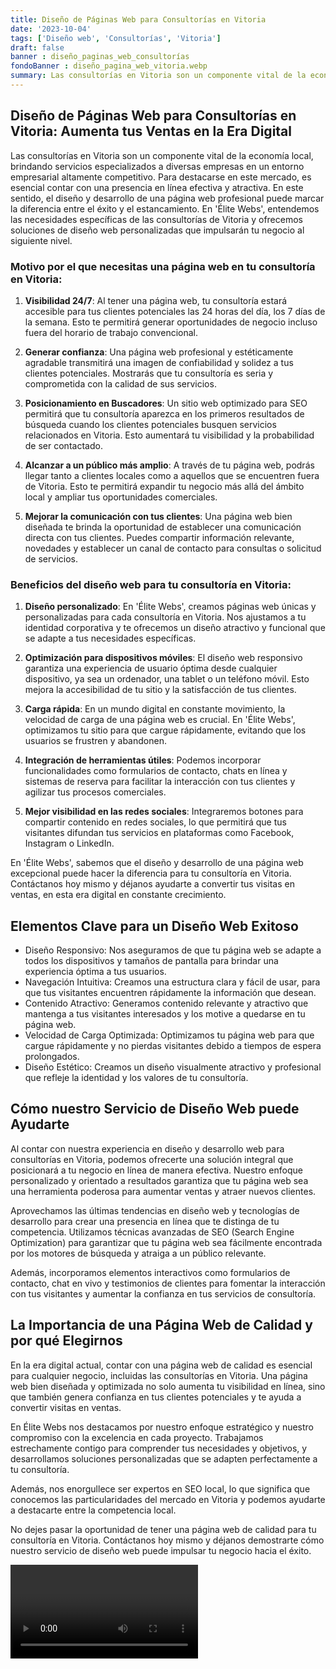 ```yaml
---
title: Diseño de Páginas Web para Consultorías en Vitoria
date: '2023-10-04'
tags: ['Diseño web', 'Consultorías', 'Vitoria']
draft: false
banner : diseño_paginas_web_consultorías
fondoBanner : diseño_pagina_web_vitoria.webp
summary: Las consultorías en Vitoria son un componente vital de la economía local, brindando servicios especializados a diversas empresas en un entorno empresarial altamente competitivo. Para destacarse en este mercado, es esencial contar con una presencia en línea efectiva y atractiva. En este sentido, el diseño y desarrollo de una página web profesional puede marcar la diferencia entre el éxito y el estancamiento. En 'Élite Webs', entendemos las necesidades específicas de las consultorías de Vitoria y ofrecemos soluciones de diseño web personalizadas que impulsarán tu negocio al siguiente nivel.
---
```


## Diseño de Páginas Web para Consultorías en Vitoria: Aumenta tus Ventas en la Era Digital

Las consultorías en Vitoria son un componente vital de la economía local, brindando servicios especializados a diversas empresas en un entorno empresarial altamente competitivo. Para destacarse en este mercado, es esencial contar con una presencia en línea efectiva y atractiva. En este sentido, el diseño y desarrollo de una página web profesional puede marcar la diferencia entre el éxito y el estancamiento. En 'Élite Webs', entendemos las necesidades específicas de las consultorías de Vitoria y ofrecemos soluciones de diseño web personalizadas que impulsarán tu negocio al siguiente nivel.

### Motivo por el que necesitas una página web en tu consultoría en Vitoria:

1. **Visibilidad 24/7**: Al tener una página web, tu consultoría estará accesible para tus clientes potenciales las 24 horas del día, los 7 días de la semana. Esto te permitirá generar oportunidades de negocio incluso fuera del horario de trabajo convencional.

2. **Generar confianza**: Una página web profesional y estéticamente agradable transmitirá una imagen de confiabilidad y solidez a tus clientes potenciales. Mostrarás que tu consultoría es seria y comprometida con la calidad de sus servicios.

3. **Posicionamiento en Buscadores**: Un sitio web optimizado para SEO permitirá que tu consultoría aparezca en los primeros resultados de búsqueda cuando los clientes potenciales busquen servicios relacionados en Vitoria. Esto aumentará tu visibilidad y la probabilidad de ser contactado.

4. **Alcanzar a un público más amplio**: A través de tu página web, podrás llegar tanto a clientes locales como a aquellos que se encuentren fuera de Vitoria. Esto te permitirá expandir tu negocio más allá del ámbito local y ampliar tus oportunidades comerciales.

5. **Mejorar la comunicación con tus clientes**: Una página web bien diseñada te brinda la oportunidad de establecer una comunicación directa con tus clientes. Puedes compartir información relevante, novedades y establecer un canal de contacto para consultas o solicitud de servicios.

### Beneficios del diseño web para tu consultoría en Vitoria:

1. **Diseño personalizado**: En 'Élite Webs', creamos páginas web únicas y personalizadas para cada consultoría en Vitoria. Nos ajustamos a tu identidad corporativa y te ofrecemos un diseño atractivo y funcional que se adapte a tus necesidades específicas.

2. **Optimización para dispositivos móviles**: El diseño web responsivo garantiza una experiencia de usuario óptima desde cualquier dispositivo, ya sea un ordenador, una tablet o un teléfono móvil. Esto mejora la accesibilidad de tu sitio y la satisfacción de tus clientes.

3. **Carga rápida**: En un mundo digital en constante movimiento, la velocidad de carga de una página web es crucial. En 'Élite Webs', optimizamos tu sitio para que cargue rápidamente, evitando que los usuarios se frustren y abandonen.

4. **Integración de herramientas útiles**: Podemos incorporar funcionalidades como formularios de contacto, chats en línea y sistemas de reserva para facilitar la interacción con tus clientes y agilizar tus procesos comerciales.

5. **Mejor visibilidad en las redes sociales**: Integraremos botones para compartir contenido en redes sociales, lo que permitirá que tus visitantes difundan tus servicios en plataformas como Facebook, Instagram o LinkedIn.

En 'Élite Webs', sabemos que el diseño y desarrollo de una página web excepcional puede hacer la diferencia para tu consultoría en Vitoria. Contáctanos hoy mismo y déjanos ayudarte a convertir tus visitas en ventas, en esta era digital en constante crecimiento.

<GifSeo />

<Cta />

## Elementos Clave para un Diseño Web Exitoso
- Diseño Responsivo: Nos aseguramos de que tu página web se adapte a todos los dispositivos y tamaños de pantalla para brindar una experiencia óptima a tus usuarios.
- Navegación Intuitiva: Creamos una estructura clara y fácil de usar, para que tus visitantes encuentren rápidamente la información que desean.
- Contenido Atractivo: Generamos contenido relevante y atractivo que mantenga a tus visitantes interesados y los motive a quedarse en tu página web.
- Velocidad de Carga Optimizada: Optimizamos tu página web para que cargue rápidamente y no pierdas visitantes debido a tiempos de espera prolongados.
- Diseño Estético: Creamos un diseño visualmente atractivo y profesional que refleje la identidad y los valores de tu consultoría.

## Cómo nuestro Servicio de Diseño Web puede Ayudarte
Al contar con nuestra experiencia en diseño y desarrollo web para consultorías en Vitoria, podemos ofrecerte una solución integral que posicionará a tu negocio en línea de manera efectiva. Nuestro enfoque personalizado y orientado a resultados garantiza que tu página web sea una herramienta poderosa para aumentar ventas y atraer nuevos clientes.

Aprovechamos las últimas tendencias en diseño web y tecnologías de desarrollo para crear una presencia en línea que te distinga de tu competencia. Utilizamos técnicas avanzadas de SEO (Search Engine Optimization) para garantizar que tu página web sea fácilmente encontrada por los motores de búsqueda y atraiga a un público relevante.

Además, incorporamos elementos interactivos como formularios de contacto, chat en vivo y testimonios de clientes para fomentar la interacción con tus visitantes y aumentar la confianza en tus servicios de consultoría.

## La Importancia de una Página Web de Calidad y por qué Elegirnos
En la era digital actual, contar con una página web de calidad es esencial para cualquier negocio, incluidas las consultorías en Vitoria. Una página web bien diseñada y optimizada no solo aumenta tu visibilidad en línea, sino que también genera confianza en tus clientes potenciales y te ayuda a convertir visitas en ventas.

En Élite Webs nos destacamos por nuestro enfoque estratégico y nuestro compromiso con la excelencia en cada proyecto. Trabajamos estrechamente contigo para comprender tus necesidades y objetivos, y desarrollamos soluciones personalizadas que se adapten perfectamente a tu consultoría.

Además, nos enorgullece ser expertos en SEO local, lo que significa que conocemos las particularidades del mercado en Vitoria y podemos ayudarte a destacarte entre la competencia local.

No dejes pasar la oportunidad de tener una página web de calidad para tu consultoría en Vitoria. Contáctanos hoy mismo y déjanos demostrarte cómo nuestro servicio de diseño web puede impulsar tu negocio hacia el éxito.

<Video />

<CtaBot job='Consultorías' city='Vitoria'/>

<Gmaps query='Vitoria+españa+maps' />